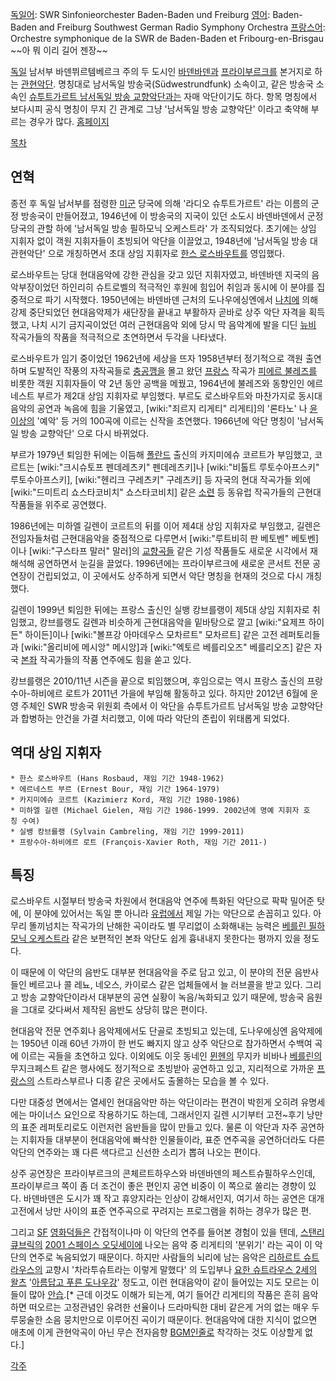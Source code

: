 [[독일어]]: SWR Sinfonieorchester Baden-Baden und Freiburg
[[영어]]: Baden-Baden and Freiburg Southwest German Radio Symphony Orchestra
[[프랑스어]]: Orchestre symphonique de la SWR de Baden-Baden et Fribourg-en-Brisgau 
~~아 뭐 이리 길어 젠장~~

[[독일]] 남서부 바덴뷔르템베르크 주의 두 도시인 [[바덴바덴]]과 [[프라이부르크]]를 본거지로 하는 [[관현악단]]. 명칭대로 남서독일 방송국(Südwestrundfunk) 소속이고, 같은 방송국 소속인 [[슈투트가르트 남서독일 방송 교향악단]]과는 자매 악단이기도 하다. 항목 명칭에서 보다시피 공식 명칭이 무지 긴 관계로 그냥 '남서독일 방송 교향악단' 이라고 축약해 부르는 경우가 많다. [http://www.swr.de/orchester-und-ensembles/so/ 홈페이지]

[[목차]]

== 연혁 ==
종전 후 독일 남서부를 점령한 [[미군]] 당국에 의해 '라디오 슈투트가르트' 라는 이름의 군정 방송국이 만들어졌고, 1946년에 이 방송국의 지국이 있던 소도시 바덴바덴에서 군정 당국의 관할 하에 '남서독일 방송 필하모닉 오케스트라' 가 조직되었다. 초기에는 상임 지휘자 없이 객원 지휘자들이 초빙되어 악단을 이끌었고, 1948년에 '남서독일 방송 대관현악단' 으로 개칭하면서 초대 상임 지휘자로 [[한스 로스바우트]]를 영입했다.

로스바우트는 당대 현대음악에 강한 관심을 갖고 있던 지휘자였고, 바덴바덴 지국의 음악부장이었던 하인리히 슈트로벨의 적극적인 후원에 힘입어 취임과 동시에 이 분야를 집중적으로 파기 시작했다. 1950년에는 바덴바덴 근처의 도나우에싱엔에서 [[나치]]에 의해 강제 중단되었던 현대음악제가 새단장을 끝내고 부활하자 곧바로 상주 악단 자격을 획득했고, 나치 시기 금지곡이었던 여러 근현대음악 외에 당시 막 음악계에 발을 디딘 [[뉴비]] 작곡가들의 작품을 적극적으로 초연하면서 두각을 나타냈다.

로스바우트가 임기 중이었던 1962년에 세상을 뜨자 1958년부터 정기적으로 객원 출연하며 도발적인 작풍의 자작곡들로 [[충공깽]]을 몰고 왔던 [[프랑스]] 작곡가 [[피에르 불레즈]]를 비롯한 객원 지휘자들이 약 2년 동안 공백을 메꿨고, 1964년에 불레즈와 동향인인 에르네스트 부르가 제2대 상임 지휘자로 부임했다. 부르도 로스바우트와 마찬가지로 동시대 음악의 공연과 녹음에 힘을 기울였고, [wiki:"죄르지 리게티" 리게티]의 '론타노' 나 [[윤이상]]의 '예악' 등 거의 100곡에 이르는 신작을 초연했다. 1966년에 악단 명칭이 '남서독일 방송 교향악단' 으로 다시 바뀌었다.

부르가 1979년 퇴임한 뒤에는 이듬해 [[폴란드]] 출신의 카지미에슈 코르트가 부임했고, 코르트는 [wiki:"크시슈토프 펜데레츠키" 펜데레츠키]나 [wiki:"비톨트 루토수아프스키" 루토수아프스키], [wiki:"헨리크 구레츠키" 구레츠키] 등 자국의 현대 작곡가들 외에 [wiki:"드미트리 쇼스타코비치" 쇼스타코비치] 같은 [[소련]] 등 동유럽 작곡가들의 근현대 작품들을 위주로 공연했다.

1986년에는 미하엘 길렌이 코르트의 뒤를 이어 제4대 상임 지휘자로 부임했고, 길렌은 전임자들처럼 근현대음악을 중점적으로 다루면서 [wiki:"루트비히 판 베토벤" 베토벤]이나 [wiki:"구스타프 말러" 말러]의 [[교향곡]]들 같은 기성 작품들도 새로운 시각에서 재해석해 공연하면서 눈길을 끌었다. 1996년에는 프라이부르크에 새로운 콘서트 전문 공연장이 건립되었고, 이 곳에서도 상주하게 되면서 악단 명칭을 현재의 것으로 다시 개칭했다.

길렌이 1999년 퇴임한 뒤에는 프랑스 출신인 실뱅 캉브를랭이 제5대 상임 지휘자로 취임했고, 캉브를랭도 길렌과 비슷하게 근현대음악을 밑바탕으로 깔고 [wiki:"요제프 하이든" 하이든]이나 [wiki:"볼프강 아마데우스 모차르트" 모차르트] 같은 고전 레퍼토리들과 [wiki:"올리비에 메시앙" 메시앙]과 [wiki:"엑토르 베를리오즈" 베를리오즈] 같은 자국 [[본좌]] 작곡가들의 작품 연주에도 힘을 쏟고 있다.

캉브를랭은 2010/11년 시즌을 끝으로 퇴임했으며, 후임으로는 역시 프랑스 출신의 프랑수아-하비에르 로트가 2011년 가을에 부임해 활동하고 있다. 하지만 2012년 6월에 운영 주체인 SWR 방송국 위원회 측에서 이 악단을 슈투트가르트 남서독일 방송 교향악단과 합병하는 안건을 가결 처리했고, 이에 따라 악단의 존립이 위태롭게 되었다.

== 역대 상임 지휘자 ==
 * 한스 로스바우트 (Hans Rosbaud, 재임 기간 1948-1962)
 * 에르네스트 부르 (Ernest Bour, 재임 기간 1964-1979)
 * 카지미에슈 코르트 (Kazimierz Kord, 재임 기간 1980-1986)
 * 미하엘 길렌 (Michael Gielen, 재임 기간 1986-1999. 2002년에 명예 지휘자 호칭 수여)
 * 실뱅 캉브를랭 (Sylvain Cambreling, 재임 기간 1999-2011)
 * 프랑수아-하비에르 로트 (François-Xavier Roth, 재임 기간 2011-)

== 특징 ==
로스바우트 시절부터 방송국 차원에서 현대음악 연주에 특화된 악단으로 팍팍 밀어준 탓에, 이 분야에 있어서는 독일 뿐 아니라 [[유럽]]에서 제일 가는 악단으로 손꼽히고 있다. 아무리 똘끼넘치는 작곡가의 난해한 곡이라도 별 무리없이 소화해내는 능력은 [[베를린 필하모닉 오케스트라]] 같은 보편적인 본좌 악단도 쉽게 흉내내지 못한다는 평까지 있을 정도다.

이 때문에 이 악단의 음반도 대부분 현대음악을 주로 담고 있고, 이 분야의 전문 음반사들인 베르고나 콜 레뇨, 네오스, 카이로스 같은 업체들에서 늘 러브콜을 받고 있다. 그리고 방송 교향악단이라서 대부분의 공연 실황이 녹음/녹화되고 있기 때문에, 방송국 음원을 그대로 갖다써서 제작된 음반도 상당히 많은 편이다.

현대음악 전문 연주회나 음악제에서도 단골로 초빙되고 있는데, 도나우에싱엔 음악제에는 1950년 이래 60년 가까이 한 번도 빠지지 않고 상주 악단으로 참가하면서 수백여 곡에 이르는 곡들을 초연하고 있다. 이외에도 이웃 동네인 [[뮌헨]]의 무지카 비바나 [[베를린]]의 무지크페스트 같은 행사에도 정기적으로 초빙받아 공연하고 있고, 지리적으로 가까운 [[프랑스]]의 스트라스부르나 디종 같은 곳에서도 출몰하는 모습을 볼 수 있다.

다만 대중성 면에서는 열세인 현대음악만 하는 악단이라는 편견이 박힌게 오히려 유명세에는 마이너스 요인으로 작용하기도 하는데, 그래서인지 길렌 시기부터 고전~후기 낭만의 표준 레퍼토리로도 이런저런 음반들을 많이 만들고 있다. 물론 이 악단과 자주 공연하는 지휘자들 대부분이 현대음악에 빠삭한 인물들이라, 표준 연주곡을 공연하더라도 다른 악단의 연주와는 꽤 다른 색다르고 신선한 소리가 뽑혀 나오는 편이다.

상주 공연장은 프라이부르크의 콘체르트하우스와 바덴바덴의 페스트슈필하우스인데, 프라이부르크 쪽이 좀 더 조건이 좋은 편인지 공연 비중이 이 쪽으로 쏠리는 경향이 있다. 바덴바덴은 도시가 꽤 작고 휴양지라는 인상이 강해서인지, 여기서 하는 공연은 대개 고전에서 낭만 사이의 표준 연주곡으로 꾸려지는 프로그램을 취하는 경우가 많은 편.

그리고 [[SF]] [[영화]]덕들은 간접적이나마 이 악단의 연주를 들어본 경험이 있을 텐데, [[스탠리 큐브릭]]의 [[2001 스페이스 오딧세이]]에 나오는 음악 중 리게티의 '분위기' 라는 곡이 이 악단의 연주로 녹음되었기 때문이다. 하지만 사람들의 뇌리에 남는 음악은 [[리하르트 슈트라우스]]의 교향시 '차라투슈트라는 이렇게 말했다' 의 도입부나 [[요한 슈트라우스 2세]]의 [[왈츠]] '[[아름답고 푸른 도나우강]]' 정도고, 이런 현대음악이 같이 들어있는 지도 모르는 이들이 많아 [[안습]].[* 근데 이것도 이해가 되는게, 여기 들어간 리게티의 작품은 흔히 음악 하면 떠오르는 고정관념인 유려한 선율이나 드라마틱한 대비 같은게 거의 없는 매우 두루뭉술한 소음 뭉치만으로 이루어진 곡이기 때문이다. 현대음악에 대한 지식이 없으면 애초에 이게 관현악곡이 아닌 무슨 전자음향 [[BGM]]인줄로 착각하는 것도 이상할게 없다.]

[[각주]]
